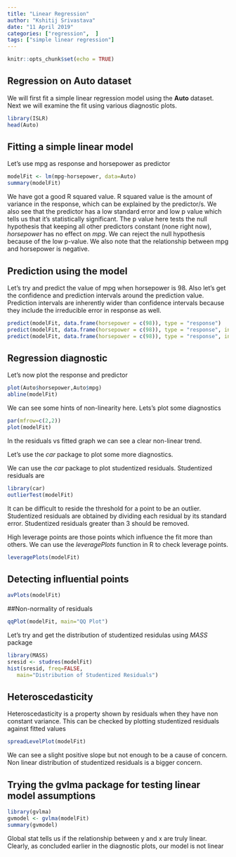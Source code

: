 ```yaml
---
title: "Linear Regression"
author: "Kshitij Srivastava"
date: "11 April 2019"
categories: ["regression",  ]
tags: ["simple linear regression"]
---
```

  
  ```r
knitr::opts_chunk$set(echo = TRUE)
```

## Regression on Auto dataset
We will first fit a simple linear regression model using the **Auto** dataset. Next we will examine the fit using various diagnostic plots.

```r
library(ISLR)
head(Auto)
```

## Fitting a simple linear model
Let's use mpg as response and horsepower as predictor

```r
modelFit <- lm(mpg~horsepower, data=Auto)
summary(modelFit)
```

We have got a good R squared value. R squared value is the amount of variance in the response, which can be explained by the predictor/s. We also see that the predictor has a low standard error and low p value which tells us that it's statistically significant. The p value here tests the null hypothesis that keeping all other predictors constant (none right now), *horsepower* has no effect on *mpg*. We can reject the null hypothesis because of the low p-value. We also note that the relationship between mpg and horsepower is negative.

## Prediction using the model
Let's try and predict the value of mpg when horsepower is 98. Also let's get the confidence and prediction intervals around the prediction value. Prediction intervals are inherently wider than confidence intervals because they include the irreducible error in response as well.

```r
predict(modelFit, data.frame(horsepower = c(98)), type = "response")
predict(modelFit, data.frame(horsepower = c(98)), type = "response", interval = "confidence")
predict(modelFit, data.frame(horsepower = c(98)), type = "response", interval = "prediction")
```

## Regression diagnostic
Let's now plot the response and predictor
```r
plot(Auto$horsepower,Auto$mpg)
abline(modelFit)
```

We can see some hints of non-linearity here. Lets's plot some diagnostics
```r
par(mfrow=c(2,2))
plot(modelFit)

```
In the residuals vs fitted graph we can see a clear non-linear trend.

Let's use the *car* package to plot some more diagnostics.

We can use the *car* package to plot studentized residuals. Studentized residuals are 
```r
library(car)
outlierTest(modelFit)
```
It can be difficult to reside the threshold for a point to be an outlier. Studentized residuals are obtained by dividing each residual by its standard error. Studentized residuals greater than 3 should be removed.

High leverage points are those points which influence the fit more than others.
We can use the *leveragePlots* function in R to check leverage points.

```r
leveragePlots(modelFit)
```

## Detecting influential points
```r
avPlots(modelFit)
```

##Non-normality of residuals
```r
qqPlot(modelFit, main="QQ Plot")
```

Let's try and get the distribution of studentized residulas using *MASS* package
```r
library(MASS)
sresid <- studres(modelFit) 
hist(sresid, freq=FALSE, 
   main="Distribution of Studentized Residuals")
```

## Heteroscedasticity
Heteroscedasticity is a property shown by residuals when they have non constant variance. This can be checked by plotting studentized residuals against fitted values
```r
spreadLevelPlot(modelFit)
```
We can see a slight positive slope but not enough to be a cause of concern. Non linear distribution of studentized residuals is a bigger concern.

## Trying the gvlma package for testing linear model assumptions
```r
library(gvlma)
gvmodel <- gvlma(modelFit) 
summary(gvmodel)
```

Global stat tells us if the relationship between y and x are truly linear. Clearly, as concluded earlier in the diagnostic plots, our model is not linear
